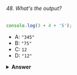 ###### 48. What's the output?

```javascript
console.log(3 + 4 + '5');
```

- A: `"345"`
- B: `"75"`
- C: `12`
- D: `"12"`

<details>
<summary>
<b>Answer</b>
</summary>

#### Answer: B

Operator associativity is the order in which the compiler evaluates the expressions, either left-to-right or right-to-left. This only happens if all operators have the _same_ precedence. We only have one type of operator: `+`. For addition, the associativity is left-to-right.

`3 + 4` gets evaluated first. This results in the number `7`.

`7 + '5'` results in `"75"` because of coercion. JavaScript converts the number `7` into a string, see question 15. We can concatenate two strings using the `+`operator. `"7" + "5"` results in `"75"`.

</details>
